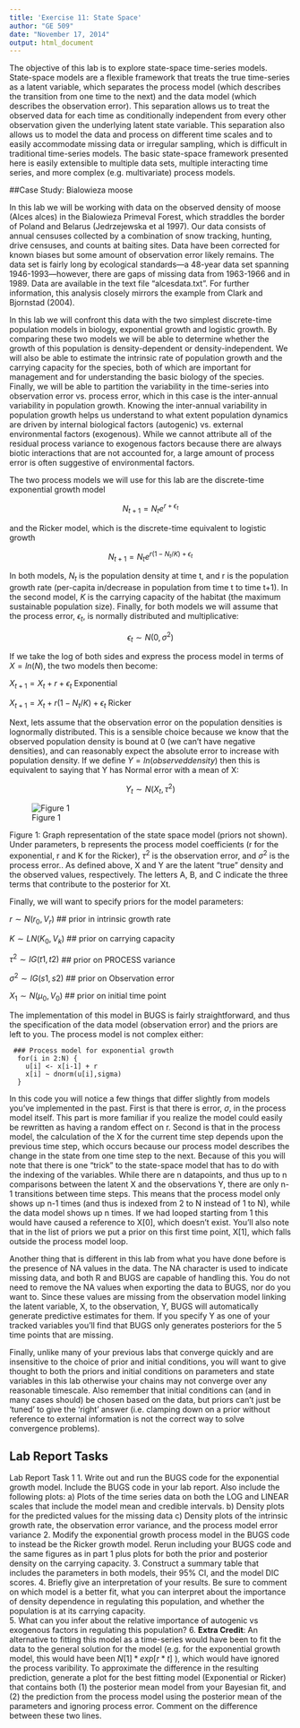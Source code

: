 ```yaml
---
title: 'Exercise 11: State Space'
author: "GE 509"
date: "November 17, 2014"
output: html_document
---
```

 
The objective of this lab is to explore state-space time-series models.  State-space models are a flexible framework that treats the true time-series as a latent variable, which separates the process model (which describes the transition from one time to the next) and the data model (which describes the observation error).  This separation allows us to treat the observed data for each time as conditionally independent from every other observation given the underlying latent state variable.  This separation also allows us to model the data and process on different time scales and to easily accommodate missing data or irregular sampling, which is difficult in traditional time-series models.  The basic state-space framework presented here is easily extensible to multiple data sets, multiple interacting time series, and more complex (e.g. multivariate) process models.

##Case Study:  Bialowieza moose

In this lab we will be working with data on the observed density of moose (Alces alces) in the Bialowieza Primeval Forest, which straddles the border of Poland and Belarus (Jedrzejewska et al 1997).  Our data consists of annual censuses collected by a combination of snow tracking, hunting, drive censuses, and counts at baiting sites.  Data have been corrected for known biases but some amount of observation error likely remains.  The data set is fairly long by ecological standards—a 48-year data set spanning 1946-1993—however, there are gaps of missing data from 1963-1966 and in 1989.  Data are available in the text file “alcesdata.txt”.  For further information, this analysis closely mirrors the example from Clark and Bjornstad (2004).

In this lab we will confront this data with the two simplest discrete-time population models in biology, exponential growth and logistic growth.  By comparing these two models we will be able to determine whether the growth of this population is density-dependent or density-independent.  We will also be able to estimate the intrinsic rate of population growth and the carrying capacity for the species, both of which are important for management and for understanding the basic biology of the species.  Finally, we will be able to partition the variability in the time-series into observation error vs. process error, which in this case is the inter-annual variability in population growth.  Knowing the inter-annual variability in population growth helps us understand to what extent population dynamics are driven by internal biological factors (autogenic) vs. external environmental factors (exogenous).  While we cannot attribute all of the residual process variance to exogenous factors because there are always biotic interactions that are not accounted for, a large amount of process error is often suggestive of environmental factors.

The two process models we will use for this lab are the discrete-time exponential growth model

$$N_{t+1} = N_t e^{r+\epsilon_t}$$

and the Ricker model, which is the discrete-time equivalent to logistic growth
 
$$N_{t+1} = N_t e^{r (1 - N_t / K) + \epsilon_t}$$

In both models, $N_t$ is the population density at time t, and r is the population growth rate (per-capita in/decrease in population from time t to time t+1).  In the second model, $K$ is the carrying capacity of the habitat (the maximum sustainable population size).  Finally, for both models we will assume that the process error, $\epsilon_t$, is normally distributed and multiplicative:

$$\epsilon_t \sim N(0,\sigma^2)$$
 
If we take the log of both sides and express the process model in terms of $X = ln(N)$, the two models then become:

$X_{t+1} = X_t + r + \epsilon_t$ Exponential

$X_{t+1} = X_t + r(1-N_t/K) + \epsilon_t$ Ricker

Next, lets assume that the observation error on the population densities is lognormally distributed.  This is a sensible choice because we know that the observed population density is bound at 0 (we can't have negative densities), and can reasonably expect the absolute error to increase with population density.  If we define $Y = ln(observed density)$ then this is equivalent to saying that Y has Normal error with a mean of X:
 
$$Y_t \sim N(X_t,\tau^2)$$

![Figure 1](images/Lab10.1.jpg)

Figure 1:  Graph representation of the state space model (priors not shown).  Under parameters, b represents the process model coefficients (r for the exponential, r and K for the Ricker), $\tau^2$ is the observation error, and $\sigma^2$ is the process error..  As defined above, X and Y are the latent “true” density and the observed values, respectively. The letters A, B, and C indicate the three terms that contribute to the posterior for Xt.  

Finally, we will want to specify priors for the model parameters:

$r \sim N(r_0,V_r)$ 			## prior in intrinsic growth rate

$K \sim LN(K_0,V_k)$ 		  ## prior on carrying capacity

$\tau^2 \sim IG(t1,t2)$   ## prior on PROCESS variance

$\sigma^2 \sim IG(s1,s2)$ 		## prior on Observation error

$X_1 \sim N(\mu_0,V_0)$ 	## prior on initial time point

The implementation of this model in BUGS is fairly straightforward, and thus the specification of the data model (observation error) and the priors are left to you.  The process model is not complex either:

```
 ### Process model for exponential growth
  for(i in 2:N) {
    u[i] <- x[i-1] + r
    x[i] ~ dnorm(u[i],sigma)
  }
```


In this code you will notice a few things that differ slightly from models you've implemented in the past.  First is that there is error, $\sigma$, in the process model itself. This part is more familiar if you realize the model could easily be rewritten as having a random effect on r.  Second is that in the process model, the calculation of the X for the current time step depends upon the previous time step, which occurs because our process model describes the change in the state from one time step to the next.  Because of this you will note that there is one “trick” to the state-space model that has to do with the indexing of the variables.  While there are n datapoints, and thus up to n comparisons between the latent X and the observations Y, there are only n-1 transitions between time steps.  This means that the process model only shows up n-1 times (and thus is indexed from 2 to N instead of 1 to N), while the data model shows up n times.  If we had looped starting from 1 this would have caused a reference to X[0], which doesn't exist.  You'll also note that in the list of priors we put a prior on this first time point, X[1], which falls outside the process model loop.

Another thing that is different in this lab from what you have done before is the presence of NA values in the data.  The NA character is used to indicate missing data, and both R and BUGS are capable of handling this. You do not need to remove the NA values when exporting the data to BUGS, nor do you want to.  Since these values are missing from the observation model linking the latent variable, X, to the observation, Y, BUGS will automatically generate predictive estimates for them.  If you specify Y as one of your tracked variables you'll find that BUGS only generates posteriors for the 5 time points that are missing.

Finally, unlike many of your previous labs that converge quickly and are insensitive to the choice of prior and initial conditions, you will want to give thought to both the priors and initial conditions on parameters and state variables in this lab otherwise your chains may not converge over any reasonable timescale.  Also remember that initial conditions can (and in many cases should) be chosen based on the data, but priors can't just be 'tuned' to give the 'right' answer (i.e. clamping down on a prior without reference to external information is not the correct way to solve convergence problems).
 
## Lab Report Tasks

Lab Report Task 1
1.  Write out and run the BUGS code for the exponential growth model.  Include the BUGS code in your lab report.  Also include the following plots:
a) Plots of the time series data on both the LOG and LINEAR scales that include the model mean and credible intervals.
b) Density plots for the predicted values for the missing data
c) Density plots of the intrinsic growth rate, the observation error variance, and the process model error variance
2.	Modify the exponential growth process model in the BUGS code to instead be the Ricker growth model.  Rerun including your BUGS code and the same figures as in part 1 plus plots for both the prior and posterior density on the carrying capacity.
3.	Construct a summary table that includes the parameters in both models, their 95% CI, and the model DIC scores.
4.	Briefly give an interpretation of your results.  Be sure to comment on which model is a better fit, what you can interpret about the importance of density dependence in regulating this population, and whether the population is at its carrying capacity.  
5.	What can you infer about the relative importance of autogenic vs exogenous factors in regulating this population?
6.	**Extra Credit**: An alternative to fitting this model as a time-series would have been to fit the data to the general solution for the model (e.g. for the exponential growth model, this would have been $N[1]*exp[r*t]$  ), which would have ignored the process varibility.  To approximate the difference in the resulting prediction, generate a plot for the best fitting model (Exponential or Ricker) that contains both (1) the posterior mean model from your Bayesian fit, and (2) the prediction from the process model using the posterior mean of the parameters and ignoring process error.  Comment on the difference between these two lines.

